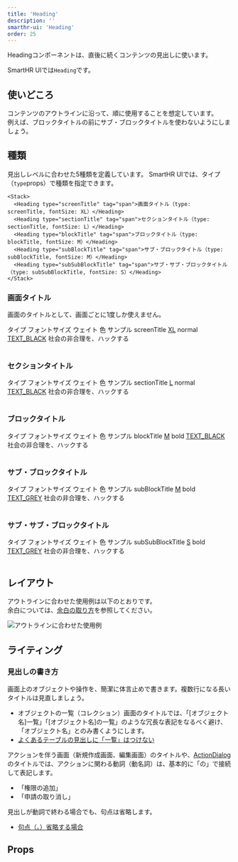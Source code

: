 ```yaml
---
title: 'Heading'
description: ''
smarthr-ui: 'Heading'
order: 25
---
```



<ComponentStory name="Heading" />

Headingコンポーネントは、直後に続くコンテンツの見出しに使います。

SmartHR UIでは`Heading`です。


## 使いどころ
コンテンツのアウトラインに沿って、順に使用することを想定しています。  
例えば、ブロックタイトルの前にサブ・ブロックタイトルを使わないようにしましょう。


## 種類
見出しレベルに合わせた5種類を定義しています。
SmartHR UIでは、タイプ（`type`props）で種類を指定できます。

```tsx editable
<Stack>
  <Heading type="screenTitle" tag="span">画面タイトル（type: screenTitle, fontSize: XL）</Heading>
  <Heading type="sectionTitle" tag="span">セクションタイトル（type: sectionTitle, fontSize: L）</Heading>
  <Heading type="blockTitle" tag="span">ブロックタイトル（type: blockTitle, fontSize: M）</Heading>
  <Heading type="subBlockTitle" tag="span">サブ・ブロックタイトル（type: subBlockTitle, fontSize: M）</Heading>
  <Heading type="subSubBlockTitle" tag="span">サブ・サブ・ブロックタイトル（type: subSubBlockTitle, fontSize: S）</Heading>
</Stack>
```

### 画面タイトル

画面のタイトルとして、画面ごとに1度しか使えません。

<Table>
  <Head>
    <Row>
      <Cell>タイプ</Cell>
      <Cell>フォントサイズ</Cell>
      <Cell>ウェイト</Cell>
      <Cell>色</Cell>
      <Cell>サンプル</Cell>
    </Row>
  </Head>
  <Body>
    <Row>
      <Cell>screenTitle</Cell>
      <Cell><a href="/products/design-tokens/typography/">XL</a></Cell>
      <Cell>normal</Cell>
      <Cell><a href="/products/design-tokens/color/#h3-2">TEXT_BLACK</a></Cell>
      <Cell><Heading type="screenTitle" tag="span">社会の非合理を、ハックする</Heading></Cell>
    </Row>
  </Body>
</Table>

### セクションタイトル

<Table>
  <Head>
    <Row>
      <Cell>タイプ</Cell>
      <Cell>フォントサイズ</Cell>
      <Cell>ウェイト</Cell>
      <Cell>色</Cell>
      <Cell>サンプル</Cell>
    </Row>
  </Head>
  <Body>
    <Row>
      <Cell>sectionTitle</Cell>
      <Cell><a href="/products/design-tokens/typography/">L</a></Cell>
      <Cell>normal</Cell>
      <Cell><a href="/products/design-tokens/color/#h3-2">TEXT_BLACK</a></Cell>
      <Cell><Heading type="sectionTitle" tag="span">社会の非合理を、ハックする</Heading></Cell>
    </Row>
  </Body>
</Table>

### ブロックタイトル

<Table>
  <Head>
    <Row>
      <Cell>タイプ</Cell>
      <Cell>フォントサイズ</Cell>
      <Cell>ウェイト</Cell>
      <Cell>色</Cell>
      <Cell>サンプル</Cell>
    </Row>
  </Head>
  <Body>
    <Row>
      <Cell>blockTitle</Cell>
      <Cell><a href="/products/design-tokens/typography/">M</a></Cell>
      <Cell>bold</Cell>
      <Cell><a href="/products/design-tokens/color/#h3-2">TEXT_BLACK</a></Cell>
      <Cell><Heading type="blockTitle" tag="span">社会の非合理を、ハックする</Heading></Cell>
    </Row>
  </Body>
</Table>

### サブ・ブロックタイトル

<Table>
  <Head>
    <Row>
      <Cell>タイプ</Cell>
      <Cell>フォントサイズ</Cell>
      <Cell>ウェイト</Cell>
      <Cell>色</Cell>
      <Cell>サンプル</Cell>
    </Row>
  </Head>
  <Body>
    <Row>
      <Cell>subBlockTitle</Cell>
      <Cell><a href="/products/design-tokens/typography/">M</a></Cell>
      <Cell>bold</Cell>
      <Cell><a href="/products/design-tokens/color/#h3-2">TEXT_GREY</a></Cell>
      <Cell><Heading type="subBlockTitle" tag="span">社会の非合理を、ハックする</Heading></Cell>
    </Row>
  </Body>
</Table>

### サブ・サブ・ブロックタイトル

<Table>
  <Head>
    <Row>
      <Cell>タイプ</Cell>
      <Cell>フォントサイズ</Cell>
      <Cell>ウェイト</Cell>
      <Cell>色</Cell>
      <Cell>サンプル</Cell>
    </Row>
  </Head>
  <Body>
    <Row>
      <Cell>subSubBlockTitle</Cell>
      <Cell><a href="/products/design-tokens/typography/">S</a></Cell>
      <Cell>bold</Cell>
      <Cell><a href="/products/design-tokens/color/#h3-2">TEXT_GREY</a></Cell>
      <Cell><Heading type="subSubBlockTitle" tag="span">社会の非合理を、ハックする</Heading></Cell>
    </Row>
  </Body>
</Table>


## レイアウト
アウトラインに合わせた使用例は以下のとおりです。  
余白については、[余白の取り方](/products/design-patterns/spacing-layout-pattern/)を参照してください。

![アウトラインに合わせた使用例](./images/heading-sample.png)


## ライティング

### 見出しの書き方

画面上のオブジェクトや操作を、簡潔に体言止めで書きます。複数行になる長いタイトルは見直しましょう。
- オブジェクトの一覧（コレクション）画面のタイトルでは、「[オブジェクト名]一覧」「[オブジェクト名]の一覧」のような冗長な表記をなるべく避け、「オブジェクト名」とのみ書くようにします。
- [よくあるテーブルの見出しに「一覧」はつけない](../../../products/contents/app-writing/#recHmpb0LwZk9yHir-0)

アクションを伴う画面（新規作成画面、編集画面）のタイトルや、[ActionDialog](/products/components/dialog/)のタイトルでは、アクションに関わる動詞（動名詞）は、基本的に「の」で接続して表記します。

- 「権限の追加」
- 「申請の取り消し」

見出しが動詞で終わる場合でも、句点は省略します。
- [句点（。）省略する場合](../../../products/contents/writing-style/#recn6q5jT7ewW7pZ3-0)

## Props

<ComponentPropsTable name="Heading" />
